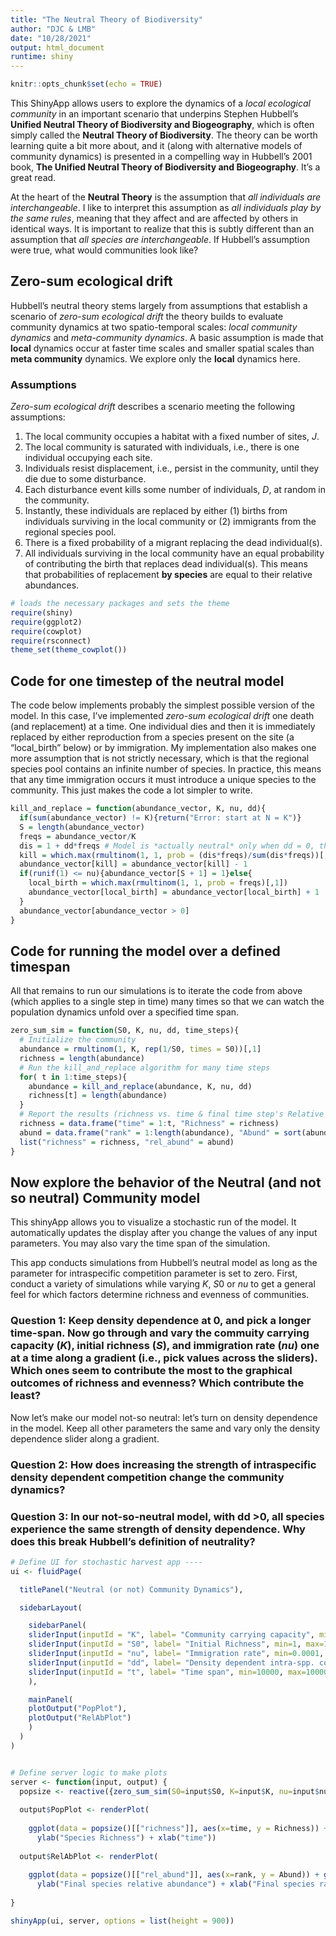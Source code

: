 ---
title: "The Neutral Theory of Biodiversity"
author: "DJC & LMB"
date: "10/28/2021"
output: html_document
runtime: shiny
---

```{r setup, include=FALSE}
knitr::opts_chunk$set(echo = TRUE)
```

This ShinyApp allows users to explore the dynamics of a *local ecological community* in an important scenario that underpins Stephen Hubbell's **Unified Neutral Theory of Biodiversity and Biogeography**, which is often simply called the **Neutral Theory of Biodiversity**. The theory can be worth learning quite a bit more about, and it (along with alternative models of community dynamics) is presented in a compelling way in Hubbell's 2001 book, **The Unified Neutral Theory of Biodiversity and Biogeography**. It's a great read.

At the heart of the **Neutral Theory** is the assumption that *all individuals are interchangeable*. I like to interpret this assumption as *all individuals play by the same rules*, meaning that they affect and are affected by others in identical ways. It is important to realize that this is subtly different than an assumption that *all species are interchangeable*. If Hubbell's assumption were true, what would communities look like?

## Zero-sum ecological drift

Hubbell's neutral theory stems largely from assumptions that establish a scenario of *zero-sum ecological drift* the theory builds to evaluate community dynamics at two spatio-temporal scales: *local community dynamics* and *meta-community dynamics*. A basic assumption is made that **local** dynamics occur at faster time scales and smaller spatial scales than **meta community** dynamics. We explore only the **local** dynamics here.

### Assumptions

*Zero-sum ecological drift* describes a scenario meeting the following assumptions:

1. The local community occupies a habitat with a fixed number of sites, *J*.
2. The local community is saturated with individuals, i.e., there is one individual occupying each site.
3. Individuals resist displacement, i.e., persist in the community, until they die due to some disturbance.
4. Each disturbance event kills some number of individuals, *D*, at random in the community.
5. Instantly, these individuals are replaced by either (1) births from individuals surviving in the local community or (2) immigrants from the regional species pool.
6. There is a fixed probability of a migrant replacing the dead individual(s).
7. All individuals surviving in the local community have an equal probability of contributing the birth that replaces dead individual(s). This means that probabilities of replacement **by species** are equal to their relative abundances.


```{r, echo=FALSE, warning=FALSE, message=FALSE}
# loads the necessary packages and sets the theme
require(shiny)
require(ggplot2)
require(cowplot)
require(rsconnect)
theme_set(theme_cowplot())
```

## Code for one timestep of the neutral model
The code below implements probably the simplest possible version of the model. In this case, I've implemented *zero-sum ecological drift* one death (and replacement) at a time. One individual dies and then it is immediately replaced by either reproduction from a species present on the site (a "local_birth" below) or by immigration. My implementation also makes one more assumption that is not strictly necessary, which is that the regional species pool contains an infinite number of species. In practice, this means that any time immigration occurs it must introduce a unique species to the community. This just makes the code a lot simpler to write.

```{r}
kill_and_replace = function(abundance_vector, K, nu, dd){
  if(sum(abundance_vector) != K){return("Error: start at N = K")}
  S = length(abundance_vector) 
  freqs = abundance_vector/K
  dis = 1 + dd*freqs # Model is *actually neutral* only when dd = 0, this line lets us break that later
  kill = which.max(rmultinom(1, 1, prob = (dis*freqs)/sum(dis*freqs))[,1])
  abundance_vector[kill] = abundance_vector[kill] - 1
  if(runif(1) <= nu){abundance_vector[S + 1] = 1}else{
    local_birth = which.max(rmultinom(1, 1, prob = freqs)[,1])
    abundance_vector[local_birth] = abundance_vector[local_birth] + 1
  }
  abundance_vector[abundance_vector > 0]
}
```

## Code for running the model over a defined timespan
All that remains to run our simulations is to iterate the code from above (which applies to a single step in time) many times so that we can watch the population dynamics unfold over a specified time span.
```{r}
zero_sum_sim = function(S0, K, nu, dd, time_steps){
  # Initialize the community
  abundance = rmultinom(1, K, rep(1/S0, times = S0))[,1]
  richness = length(abundance)
  # Run the kill_and_replace algorithm for many time steps
  for( t in 1:time_steps){
    abundance = kill_and_replace(abundance, K, nu, dd)
    richness[t] = length(abundance)
  }
  # Report the results (richness vs. time & final time step's Relative abundance curve)
  richness = data.frame("time" = 1:t, "Richness" = richness)
  abund = data.frame("rank" = 1:length(abundance), "Abund" = sort(abundance/K, decreasing = T))
  list("richness" = richness, "rel_abund" = abund)
}

```

## Now explore the behavior of the Neutral (and not so neutral) Community model
This shinyApp allows you to visualize a stochastic run of the model. It automatically updates the display after you change the values of any input parameters. You may also vary the time span of the simulation.

This app conducts simulations from Hubbell's neutral model as long as the parameter for intraspecific competition parameter is set to zero. First, conduct a variety of simulations while varying *K*, *S*0 or *nu* to get a general feel for which factors determine richness and evenness of communities.

### Question 1: Keep density dependence at 0, and pick a longer time-span. Now go through and vary the commuity carrying capacity (*K*), initial richness (*S*), and immigration rate (*nu*) one at a time along a gradient (i.e., pick values across the sliders). Which ones seem to contribute the most to the graphical outcomes of richness and evenness? Which contribute the least?     

Now let's make our model not-so neutral: let's turn on density dependence in the model. Keep all other parameters the same and vary only the density dependence slider along a gradient. 

### Question 2: How does increasing the strength of intraspecific density dependent competition change the community dynamics?

### Question 3: In our not-so-neutral model, with dd >0, all species experience the same strength of density dependence. Why does this break Hubbell's definition of neutrality?


```{r, echo=F}
# Define UI for stochastic harvest app ----
ui <- fluidPage(

  titlePanel("Neutral (or not) Community Dynamics"),

  sidebarLayout(

    sidebarPanel(
    sliderInput(inputId = "K", label= "Community carrying capacity", min=100, max=1000, value = 100, step=100),
    sliderInput(inputId = "S0", label= "Initial Richness", min=1, max=100, value = 10, step=10),
    sliderInput(inputId = "nu", label= "Immigration rate", min=0.0001, max=.1, value = 0.01),
    sliderInput(inputId = "dd", label= "Density dependent intra-spp. competition", min=0, max=10, value = 0),
    sliderInput(inputId = "t", label= "Time span", min=10000, max=100000, value = 10000, step = 10000)
    ),

    mainPanel(
    plotOutput("PopPlot"),
    plotOutput("RelAbPlot")
    )
  )
)


# Define server logic to make plots 
server <- function(input, output) {
  popsize <- reactive({zero_sum_sim(S0=input$S0, K=input$K, nu=input$nu, dd=input$dd, time_steps = input$t)})
  
  output$PopPlot <- renderPlot(
    
    ggplot(data = popsize()[["richness"]], aes(x=time, y = Richness)) + geom_line() +
      ylab("Species Richness") + xlab("time"))
  
  output$RelAbPlot <- renderPlot(
    
    ggplot(data = popsize()[["rel_abund"]], aes(x=rank, y = Abund)) + geom_line() +
      ylab("Final species relative abundance") + xlab("Final species rank"))
  
}

```
```{r, echo=FALSE, fig.height=2}

shinyApp(ui, server, options = list(height = 900))
```
